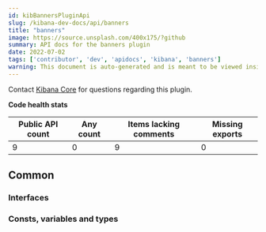 ```yaml
---
id: kibBannersPluginApi
slug: /kibana-dev-docs/api/banners
title: "banners"
image: https://source.unsplash.com/400x175/?github
summary: API docs for the banners plugin
date: 2022-07-02
tags: ['contributor', 'dev', 'apidocs', 'kibana', 'banners']
warning: This document is auto-generated and is meant to be viewed inside our experimental, new docs system. Reach out in #docs-engineering for more info.
---
```




Contact [Kibana Core](https://github.com/orgs/elastic/teams/kibana-core) for questions regarding this plugin.

**Code health stats**

| Public API count  | Any count | Items lacking comments | Missing exports |
|-------------------|-----------|------------------------|-----------------|
| 9 | 0 | 9 | 0 |

## Common

### Interfaces
<DocDefinitionList data={bannersObj.common.interfaces}/>

### Consts, variables and types
<DocDefinitionList data={bannersObj.common.misc}/>

